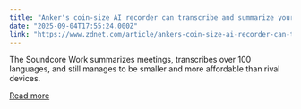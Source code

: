 ```yaml
---
title: "Anker's coin-size AI recorder can transcribe and summarize your meetings - in one click"
date: "2025-09-04T17:55:24.000Z"
link: "https://www.zdnet.com/article/ankers-coin-size-ai-recorder-can-transcribe-and-summarize-your-meetings-in-one-click/"
---
```


The Soundcore Work summarizes meetings, transcribes over 100 languages, and still manages to be smaller and more affordable than rival devices.

[Read more](https://www.zdnet.com/article/ankers-coin-size-ai-recorder-can-transcribe-and-summarize-your-meetings-in-one-click/)
